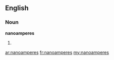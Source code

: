 ==English==

===Noun===
'''nanoamperes'''

# {{plural of|[[nanoampere]]}}

[[ar:nanoamperes]]
[[fr:nanoamperes]]
[[my:nanoamperes]]